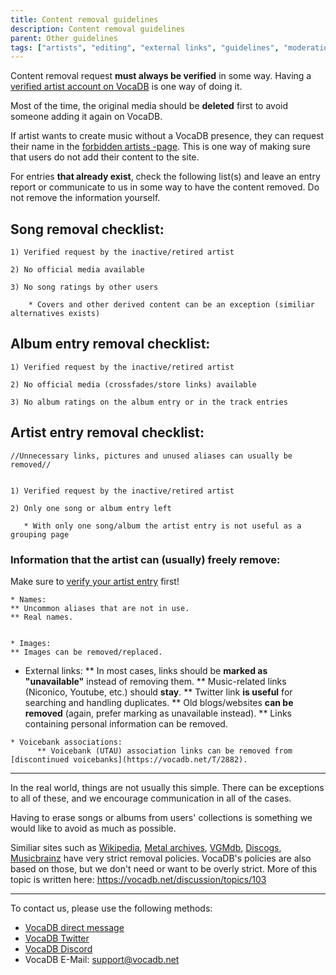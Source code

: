 ---
title: Content removal guidelines
description: Content removal guidelines
parent: Other guidelines
tags: ["artists", "editing", "external links", "guidelines", "moderation", "songs", "tos", "user", "vocadb"]
---

Content removal request **must always be verified** in some way. Having a [verified artist account on VocaDB](/docs/starting/artist-verification) is one way of doing it.

Most of the time, the original media should be **deleted** first to avoid someone adding it again on VocaDB.

If artist wants to create music without a VocaDB presence, they can request their name in the [forbidden artists -page](/docs/guidelines/forbidden-artists/forbidden-artists). This is one way of making sure that users do not add their content to the site.

For entries **that already exist**, check the following list(s) and leave an entry report or communicate to us in some way to have the content removed. Do not remove the information yourself. 

## Song removal checklist:

    1) Verified request by the inactive/retired artist

    2) No official media available

    3) No song ratings by other users

        * Covers and other derived content can be an exception (similiar alternatives exists)
    

## Album entry removal checklist:
    
    1) Verified request by the inactive/retired artist

    2) No official media (crossfades/store links) available

    3) No album ratings on the album entry or in the track entries

## Artist entry removal checklist:

    //Unnecessary links, pictures and unused aliases can usually be removed//

    
    1) Verified request by the inactive/retired artist

    2) Only one song or album entry left

       * With only one song/album the artist entry is not useful as a grouping page 

### Information that the **artist** can (usually) freely remove:

Make sure to [verify your artist entry](/docs/starting/artist-verification) first!

    * Names:
    ** Uncommon aliases that are not in use.
    ** Real names.


    * Images:
    ** Images can be removed/replaced.

   * External links:
        ** In most cases, links should be **marked as "unavailable"** instead of removing them.
        ** Music-related links (Niconico, Youtube, etc.) should **stay**.
        ** Twitter link **is useful** for searching and handling duplicates.
        ** Old blogs/websites **can be removed** (again, prefer marking as unavailable instead).
        ** Links containing personal information can be removed.

    * Voicebank associations:
          ** Voicebank (UTAU) association links can be removed from [discontinued voicebanks](https://vocadb.net/T/2882).

----

In the real world, things are not usually this simple. There can be exceptions to all of these, and we encourage communication in all of the cases.

Having to erase songs or albums from users' collections is something we would like to avoid as much as possible.

Similiar sites such as [Wikipedia](https://www.wikipedia.org/), [Metal archives](https://www.metal-archives.com/), [VGMdb](https://vgmdb.net/), [Discogs](https://www.discogs.com/), [Musicbrainz](https://musicbrainz.org/) have very strict removal policies. VocaDB's policies are also based on those, but we don't need or want to be overly strict. More of this topic is written here: https://vocadb.net/discussion/topics/103 

----

To contact us, please use the following methods:
* [VocaDB direct message](https://vocadb.net/)
* [VocaDB Twitter](https://twitter.com/VocaDB)
* [VocaDB Discord](https://discord.com/invite/3bwXQNXKCz)
* VocaDB E-Mail: support@vocadb.net
